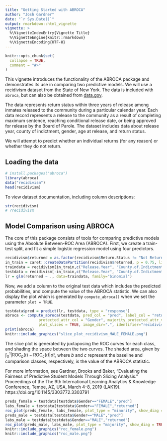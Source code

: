 ```yaml
---
title: "Getting Started with ABROCA"
author: "Josh Gardner"
date: "`r Sys.Date()`"
output: rmarkdown::html_vignette
vignette: >
  %\VignetteIndexEntry{Vignette Title}
  %\VignetteEngine{knitr::rmarkdown}
  %\VignetteEncoding{UTF-8}
---
```


```r
knitr::opts_chunk$set(
  collapse = TRUE,
  comment = "#>"
)
```

This vignette introduces the functionality of the ABROCA package and demonstrates its use in comparing two predictive models. We will use a recidivism dataset from the State of New York. The data is included with `abroca`, but can also be obtained from [data.gov](https://catalog.data.gov/dataset/recidivism-beginning-2008).

The data represents return status within three years of release among inmates released to the community during a particular calendar year. Each data record represents a release to the community as a result of completing maximum sentence, reaching conditional release date, or being approved for release by the Board of Parole. The dataset includes data about release year, county of indictment, gender, age at release, and return status.

We will attempt to predict whether an individual returns (for any reason) or whether they do not return.

## Loading the data

```r
# install.packages("abroca")
library(abroca)
data("recidivism")
head(recidivism)
```

To view dataset documentation, including column descriptions:
```r
str(recidivism)
# ?recidivism
```

## Model Comparison using ABROCA

The core of this package consists of tools for comparing predictive models using the Absolute Between-ROC Area (ABROCA). First, we create a train-test split, and fit a simple logistic regression model using four predictors.


```r
recidivism$returned = as.factor(recidivism$Return.Status != "Not Returned")
in_train = caret::createDataPartition(recidivism$returned, p = 0.75, list = FALSE)
traindata = recidivism[in_train,c("Release.Year", "County.of.Indictment", "Gender", "Age.at.Release", "returned")]
testdata = recidivism[-in_train,c("Release.Year", "County.of.Indictment", "Gender", "Age.at.Release", "returned")]
lr = glm(returned ~ ., data=traindata, family="binomial")
```

Now, we add a column to the original test data which includes the predicted probabilities, and compute the value of the ABROCA statistic. We can also display the plot which is generated by `compute_abroca()` when we set the parameter `plot = TRUE`.

```r
testdata$pred = predict(lr, testdata, type = "response")
abroca <- compute_abroca(testdata, pred_col = "pred", label_col = "returned", 
               protected_attr_col = "Gender", majority_protected_attr_val = "MALE", 
               plot_slices = TRUE, image_dir=".", identifier="recidivism")
print(abroca)
knitr::include_graphics("slice_plot_recidivism_MALE_FEMALE.png")
```

The slice plot is generated by juxtaposing the ROC curves for each class, and shading the space between the two curves. The shaded area, given by $\int_0^1 |\textrm{ROC}_b(t) - \textrm{ROC}_c(t)| dt$, where $b$ and $c$ represent the baseline and comparison classes, respectively, is the value of the ABROCA statistic. 

For more information, see Gardner, Brooks and Baker, "Evaluating the Fairness of Predictive Student Models Through Slicing Analysis." Proceedings of the The 9th International Learning Analytics & Knowledge Conference, Tempe, AZ, USA, March 4–8, 2019 (LAK19). https://doi.org/10.1145/3303772.3303791 

```r
preds_female = testdata[testdata$Gender=="FEMALE","pred"]
labs_female = testdata[testdata$Gender=="FEMALE","returned"]
roc_plot(preds_female, labs_female, plot_type = "minority", show_diag = TRUE, fout = "./roc_female.png")
preds_male = testdata[testdata$Gender=="MALE","pred"]
labs_male = testdata[testdata$Gender=="MALE","returned"]
roc_plot(preds_male, labs_male, plot_type = "majority", show_diag = TRUE, fout = "./roc_male.png")
knitr::include_graphics("roc_female.png")
knitr::include_graphics("roc_male.png")
```


